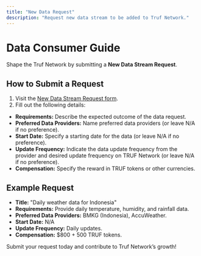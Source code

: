 ---
title: "New Data Request"
description: "Request new data stream to be added to Truf Network."
---

# Data Consumer Guide

Shape the Truf Network by submitting a **New Data Stream Request**.

## How to Submit a Request

1. Visit the [New Data Stream Request form](https://github.com/truf-network/adapters/issues/new?template=new-data-stream-request.md).
2. Fill out the following details:
- **Requirements:** Describe the expected outcome of the data request.
- **Preferred Data Providers:** Name preferred data providers (or leave N/A if no preference).
- **Start Date:** Specify a starting date for the data (or leave N/A if no preference).
- **Update Frequency:** Indicate the data update frequency from the provider and desired update frequency on TRUF Network (or leave N/A if no preference).
- **Compensation:** Specify the reward in TRUF tokens or other currencies.

## Example Request

- **Title:** "Daily weather data for Indonesia"
- **Requirements:** Provide daily temperature, humidity, and rainfall data.
- **Preferred Data Providers:** BMKG (Indonesia), AccuWeather.
- **Start Date:** N/A
- **Update Frequency:** Daily updates.
- **Compensation:** $800 + 500 TRUF tokens.

Submit your request today and contribute to Truf Network’s growth!